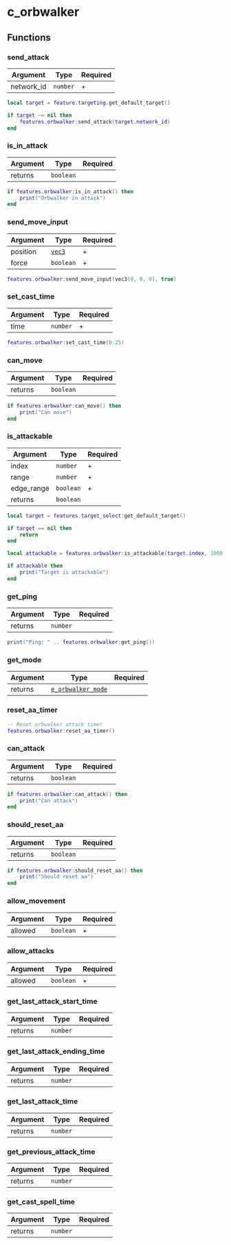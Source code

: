 # c_orbwalker

## Functions

### send_attack

| Argument   | Type     | Required |
| ---------- | -------- | -------- |
| network_id | `number` | +        |

```lua /send_attack/
local target = feature.targeting.get_default_target()

if target ~= nil then
    features.orbwalker:send_attack(target.network_id)
end
```

### is_in_attack

| Argument | Type      | Required |
| -------- | --------- | -------- |
| returns  | `boolean` |          |

```lua
if features.orbwalker:is_in_attack() then
    print("Orbwalker in attack")
end
```

### send_move_input

| Argument | Type                    | Required |
| -------- | ----------------------- | -------- |
| position | [`vec3`](/structs/vec3) | +        |
| force    | `boolean`               | +        |

```lua
features.orbwalker:send_move_input(vec3(0, 0, 0), true)
```

### set_cast_time

| Argument | Type     | Required |
| -------- | -------- | -------- |
| time     | `number` | +        |

```lua
features.orbwalker:set_cast_time(0.25)
```

### can_move

| Argument | Type      | Required |
| -------- | --------- | -------- |
| returns  | `boolean` |          |

```lua
if features.orbwalker:can_move() then
    print("Can move")
end
```

### is_attackable

| Argument   | Type      | Required |
| ---------- | --------- | -------- |
| index      | `number`  | +        |
| range      | `number`  | +        |
| edge_range | `boolean` | +        |
| returns    | `boolean` |          |

```lua /is_attackable/
local target = features.target_select:get_default_target()

if target == nil then
    return
end

local attackable = features.orbwalker:is_attackable(target.index, 1000, true)

if attackable then
    print("Target is attackable")
end
```

### get_ping

| Argument | Type     | Required |
| -------- | -------- | -------- |
| returns  | `number` |          |

```lua
print("Ping: " .. features.orbwalker:get_ping())
```

### get_mode

| Argument | Type                                          | Required |
| -------- | --------------------------------------------- | -------- |
| returns  | [`e_orbwalker_mode`](/enums/e_orbwalker_mode) |          |

### reset_aa_timer

```lua
-- Reset orbwalker attack timer
features.orbwalker:reset_aa_timer()
```

### can_attack

| Argument | Type      | Required |
| -------- | --------- | -------- |
| returns  | `boolean` |          |

```lua
if features.orbwalker:can_attack() then
    print("Can attack")
end
```

### should_reset_aa

| Argument | Type      | Required |
| -------- | --------- | -------- |
| returns  | `boolean` |          |

```lua
if features.orbwalker:should_reset_aa() then
    print("Should reset aa")
end
```

### allow_movement

| Argument | Type      | Required |
| -------- | --------- | -------- |
| allowed  | `boolean` | +        |

### allow_attacks

| Argument | Type      | Required |
| -------- | --------- | -------- |
| allowed  | `boolean` | +        |

### get_last_attack_start_time

| Argument | Type      | Required |
| -------- | --------- | -------- |
| returns  | `number` |         |

### get_last_attack_ending_time

| Argument | Type      | Required |
| -------- | --------- | -------- |
| returns  | `number` |         |

### get_last_attack_time

| Argument | Type      | Required |
| -------- | --------- | -------- |
| returns  | `number` |         |

### get_previous_attack_time

| Argument | Type      | Required |
| -------- | --------- | -------- |
| returns  | `number` |         |

### get_cast_spell_time

| Argument | Type      | Required |
| -------- | --------- | -------- |
| returns  | `number` |         |